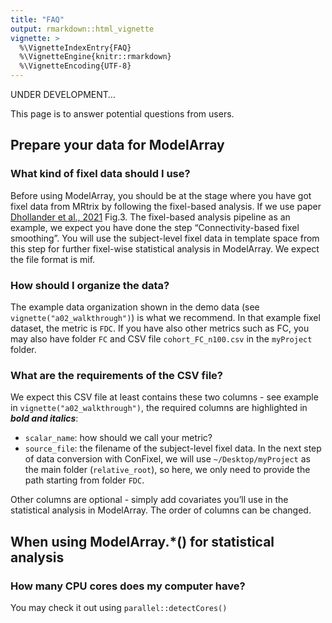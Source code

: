 ```yaml
---
title: "FAQ"
output: rmarkdown::html_vignette
vignette: >
  %\VignetteIndexEntry{FAQ}
  %\VignetteEngine{knitr::rmarkdown}
  %\VignetteEncoding{UTF-8}
---
```


UNDER DEVELOPMENT...

This page is to answer potential questions from users.

## Prepare your data for ModelArray
### What kind of fixel data should I use?
Before using ModelArray, you should be at the stage where you have got fixel data from MRtrix by following the fixel-based analysis. If we use paper [Dhollander et al., 2021](https://doi.org/10.1016/j.neuroimage.2021.118417) Fig.3. The fixel-based analysis pipeline as an example, we expect you have done the step "Connectivity-based fixel smoothing". You will use the subject-level fixel data in template space from this step for further fixel-wise statistical analysis in ModelArray. We expect the file format is mif.

### How should I organize the data?
The example data organization shown in the demo data (see `vignette("a02_walkthrough")`) is what we recommend. In that example fixel dataset, the metric is `FDC`. If you have also other metrics such as FC, you may also have folder `FC` and CSV file `cohort_FC_n100.csv` in the `myProject` folder.

### What are the requirements of the CSV file?
We expect this CSV file at least contains these two columns - see example in `vignette("a02_walkthrough")`, the required columns are highlighted in ***bold and italics***:

-   `scalar_name`: how should we call your metric?
-   `source_file`: the filename of the subject-level fixel data. In the next step of data conversion with ConFixel, we will use `~/Desktop/myProject` as the main folder (`relative_root`), so here, we only need to provide the path starting from folder `FDC`.

Other columns are optional - simply add covariates you'll use in the statistical analysis in ModelArray. The order of columns can be changed.



## When using ModelArray.*() for statistical analysis
### How many CPU cores does my computer have?
You may check it out using `parallel::detectCores()`

